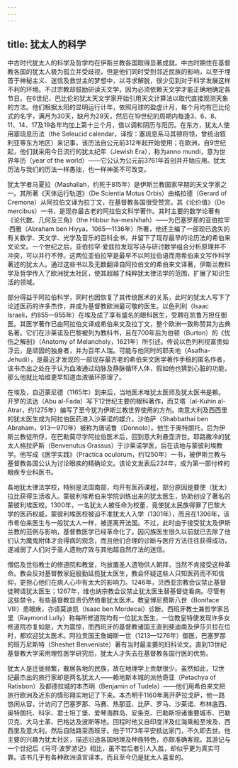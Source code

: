 ```yaml
---
---
---
```

title: 犹太人的科学
---




中古时代犹太人的科学及哲学均在伊斯兰教各国取得显著成就。中古时期住在基督教各国的犹太人极为孤立并受歧视，但是他们同时受到邻近民族的影响，以至于埋首于神秘主义、迷信及救世主的梦想中，以寻求解脱，很少见到对于科学发展这样不利的环境。不过宗教却鼓励研读天文学，因为必须依赖天文学才能正确地确定各节日。在6世纪，巴比伦的犹太天文学家开始引用天文计算法以取代直接观测天象的方法。他们根据太阳的显明运行计年，依照月球的盈虚计月，每个月均有巴比伦式的名字，满月为30天，缺月为29天，然后在19世纪的周期内每逢3、6、8、11、14、17及19各年均加上第十三个月，借以调和阴历与阳历。在东方，犹太人使用塞琉息历法（the Seleucid calendar，译按：塞琉息系马其顿将领，曾统治叙利亚等东方地区）来记事，该历法自公元前312年起开始使用；在欧洲，自9世纪起，他们就采用今日流行的犹太纪年（Jewish Era），称为anno mundi，意为世界年历（year of the world）——它公认为公元前3761年首创并开始应用。犹太历法与我们的历法一样愚拙，也一样神圣不可改变。

犹太学者马夏拉（Mashallah，约死于815年）是伊斯兰教国家早期的天文学家之一。其所著《天体运行轨道》（De Scientia Motus Orbis）由格拉德（Gerard of Cremona）从阿拉伯文译为拉丁文，在基督教各国很受赞赏。其《论价值》（De mercibus）一书，是现存最古老的阿拉伯文科学著作。其时主要的数学论著有《论代数、几何及三角》（the Hibbur ha-meshihah）——为巴塞罗那的亚伯拉罕·西雅（Abraham ben Hiyya，1065—1136年）所著，他还主编了一部现已逸失的有关数学、天文学、光学及音乐的百科全书，并留下了现存最早的论历法的希伯来文论文。一个世纪之后，亚伯拉罕·爱兹拉发现写诗与研讨数学组合分析原理并不冲突，可以并行不悖。这两位亚伯拉罕是最早不以阿拉伯语而用希伯来文写作科学著述的犹太人。通过这些书以及无数翻译自阿拉伯文的希伯来文译著，伊斯兰教科学及哲学传入了欧洲犹太社区，使其超越了纯粹犹太律法学的范围，扩展了知识生活的领域。

部分得益于阿拉伯科学，同时也因恢复了其传统医术的关系，此时的犹太人写下了论述医药的许多杰作，并成为基督教欧洲最可敬的医生。以色列利（Isaac Israeli，约855—955年）在埃及成了享有盛名的眼科医生，受聘在凯鲁万担任御医。其医学著作已由阿拉伯文译成希伯来文及拉丁文，整个欧洲一致称赞其为古典名著。它们在沙莱诺及巴黎被列为教科书，且在700年后为伯顿（Burton）的《忧伤之解剖》（Anatomy of Melancholy，1621年）所引述。传说以色列利视富贵如浮云，是顽固的独身者，并为百年人瑞。可能与他同时的耶夫地（Asafha-Jehudi），是最近才发现的一部现存最古老的希伯来文医学著作手稿的匿名作者，该书杰出之处在于认为血液通过动脉及静脉循环人体，假如他也猜到心脏的功能，那么他就比哈维更早知道血液循环原理了。

在埃及，自迈蒙尼德（1165年）到来后，当地医术唯犹太医师及犹太医书是赖。开罗的法达（Abu al-Fada）写下12世纪主要的眼科著作，而艾塔（al-Kuhin al-Atrar，约1275年）编写了至今犹为伊斯兰教世界使用的方剂。南意大利及西西里的犹太医生成为阿拉伯医药进入沙莱诺的媒介。沙伯萨（Shabbathai ben Abraham，913—970年）被称为唐诺鲁（Donnolo）。他生于奥特朗托，后为伊斯兰教徒所俘，在巴勒莫尽学阿拉伯医术后，回到意大利悬壶济世。耶路撒冷的犹太人格拉萨斯（Benvenutus Grassus）于沙莱诺学医，后在该地与蒙彼利埃教学。他写成《医学实践》（Practica oculorum，约1250年）一书，被伊斯兰教与基督教各国公认为讨论眼疾的精确论文。该论文发表后224年，成为第一部付梓的眼疾专业科医书。

各地犹太律法学校，特别是法国南部，均开有医药课程，部分原因是要使（犹太）拉比获得生活收入。蒙彼利埃希伯来学院训练出来的犹太医生，协助创设了著名的蒙彼利埃医校。1300年，一名犹太人被任命为校董，竟使犹太民族得罪了巴黎大学的医药权威，蒙彼利埃医校被迫不准犹太人入学（1301年），而且在1306年，该市希伯来医生与一般犹太人一样，被逐离开法国。不过，此时由于接受犹太及伊斯兰教的范例与影响，基督教医学已经革命化了。因闪族医生很久以前就已去除了他们认为魔鬼附体才会得病的观念，而且他们合理的诊断与医疗方法往往获得成功，遂减弱了人们对于圣人遗物疗效与其他超自然疗法的迷信。

僧侣及世俗教士的修道院和教堂，均放置圣人遗物供人朝拜，当然不肯接受这种革命。教会反对基督教家庭殷勤延揽犹太医生，教会怀疑这些人只知医药而不知信仰，更担心他们在病人心中有太大的影响力。1246年，贝西亚宗教会议禁止基督徒聘请犹太医生；1267年，维也纳宗教会议禁止犹太医生替基督徒看病。尽管有这些禁令，有些基督教显贵仍然倚重犹太医术。教皇博尼费斯八世（Boniface Ⅷ）患眼疾，亦请莫迪凯（Isaac ben Mordecai）诊断。西班牙教士兼哲学家吕里（Raymond Lully）称每所修道院均有一位犹太医生，一位教皇特使发现许多女修道院亦复如是，大为震惊，而西班牙的基督教诸国王直到斐迪南及伊莎贝拉在位时，都欢迎犹太医术。阿拉贡国王詹姆斯一世（1213—1276年）御医，巴塞罗那的班万尼斯特（Sheshet Benveniste）著有当时最主要的妇科论文。直到13世纪基督教大学采用理性医学研究后，犹太人才失去在基督教各国行医的优势。

犹太人是迁徙频繁，散居各地的民族，故在地理学上贡献很少。虽然如此，12世纪最杰出的旅行家却是两名犹太人——赖地斯本城的派他奇亚（Petachya of Ratisbon）及都德拉城的本杰明（Benjamin of Tudela）——他们用希伯来文把旅行欧洲及近东的情形翔实地记了下来。本杰明于1160年离开萨拉戈萨，他一路悠闲从容，计访问了巴塞罗那、马赛、热那亚、比萨、罗马、沙莱诺、布林底西、奥特朗托、科孚、君士坦丁堡、爱琴海群岛、安条克、巴勒斯坦诸重要城市、巴勒贝克、大马士革、巴格达及波斯等地。回程时他又自印度洋及红海乘船至埃及、西西里及意大利，然后自陆路至西班牙。他于1173年平安抵达家门，不久即去世。他主要的兴趣为犹太社区，描述沿途各国地理及种族特色，亦颇准确客观。其游记与一个世纪后《马可·波罗游记》相比，虽不若后者引人入胜，却似乎更为真实可靠。该书几乎有各种欧洲语言译本，而且至今仍是犹太人喜爱的。